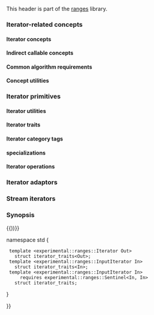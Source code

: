 {{cpp/header/experimental/title|experimental/ranges/iterator}}
{{cpp/header/experimental/navbar}}

This header is part of the [[cpp/experimental/ranges|ranges]] library.

===Iterator-related concepts===
{{dsc begin}}
{{dsc namespace|std::experimental::ranges}}
{{dsc end}}

====Iterator concepts====
{{dsc begin}}
{{dsc inc|cpp/experimental/ranges/iterator/dsc Readable}}
{{dsc inc|cpp/experimental/ranges/iterator/dsc Writable}}
{{dsc inc|cpp/experimental/ranges/iterator/dsc WeaklyIncrementable}}
{{dsc inc|cpp/experimental/ranges/iterator/dsc Incrementable}}
{{dsc inc|cpp/experimental/ranges/iterator/dsc Iterator}}
{{dsc inc|cpp/experimental/ranges/iterator/dsc Sentinel}}
{{dsc inc|cpp/experimental/ranges/iterator/dsc SizedSentinel}}
{{dsc inc|cpp/experimental/ranges/iterator/dsc InputIterator}}
{{dsc inc|cpp/experimental/ranges/iterator/dsc OutputIterator}}
{{dsc inc|cpp/experimental/ranges/iterator/dsc ForwardIterator}}
{{dsc inc|cpp/experimental/ranges/iterator/dsc BidirectionalIterator}}
{{dsc inc|cpp/experimental/ranges/iterator/dsc RandomAccessIterator}}
{{dsc end}}

====Indirect callable concepts====
{{dsc begin}}
{{dsc inc|cpp/experimental/ranges/iterator/dsc IndirectUnaryInvocable}}
{{dsc inc|cpp/experimental/ranges/iterator/dsc IndirectUnaryPredicate}}
{{dsc inc|cpp/experimental/ranges/iterator/dsc IndirectRelation}}
{{dsc inc|cpp/experimental/ranges/iterator/dsc IndirectStrictWeakOrder}}
{{dsc end}}

====Common algorithm requirements====
{{dsc begin}}
{{dsc inc|cpp/experimental/ranges/iterator/dsc IndirectlyMovable}}
{{dsc inc|cpp/experimental/ranges/iterator/dsc IndirectlyMovableStorable}}
{{dsc inc|cpp/experimental/ranges/iterator/dsc IndirectlyCopyable}}
{{dsc inc|cpp/experimental/ranges/iterator/dsc IndirectlyCopyableStorable}}
{{dsc inc|cpp/experimental/ranges/iterator/dsc IndirectlySwappable}}
{{dsc inc|cpp/experimental/ranges/iterator/dsc IndirectlyComparable}}
{{dsc inc|cpp/experimental/ranges/iterator/dsc Permutable}}
{{dsc inc|cpp/experimental/ranges/iterator/dsc Mergeable}}
{{dsc inc|cpp/experimental/ranges/iterator/dsc Sortable}}
{{dsc end}}

====Concept utilities====
{{dsc begin}}
{{dsc inc|cpp/experimental/ranges/iterator/dsc indirect_result_of}}
{{dsc inc|cpp/experimental/ranges/iterator/dsc projected}}
{{dsc end}}

===Iterator primitives===
====Iterator utilities====
{{dsc begin}}
{{dsc namespace|std::experimental::ranges}}
{{dsc inc|cpp/experimental/ranges/iterator/dsc iter_move}}
{{dsc inc|cpp/experimental/ranges/iterator/dsc iter_swap}}
{{dsc end}}

====Iterator traits====
{{dsc begin}}
{{dsc namespace|std::experimental::ranges}}
{{dsc inc|cpp/experimental/ranges/iterator/dsc difference_type}}
{{dsc inc|cpp/experimental/ranges/iterator/dsc value_type}}
{{dsc inc|cpp/experimental/ranges/iterator/dsc iterator_category}}
{{dsc inc|cpp/experimental/ranges/iterator/dsc iterator_traits}}
{{dsc inc|cpp/experimental/ranges/iterator/dsc reference_t}}
{{dsc end}}

====Iterator category tags====
{{dsc begin}}
{{dsc namespace|std::experimental::ranges}}
{{dsc inc|cpp/experimental/ranges/iterator/dsc iterator_tags}}
{{dsc end}}

===={{lc|std::iterator_traits}} specializations====
{{dsc begin}}
{{dsc namespace|std}}
{{dsc inc|cpp/experimental/ranges/iterator/dsc std_iter_traits}}
{{dsc end}}

====Iterator operations====
{{dsc begin}}
{{dsc namespace|std::experimental::ranges}}
{{dsc inc|cpp/experimental/ranges/iterator/dsc advance}}
{{dsc inc|cpp/experimental/ranges/iterator/dsc distance}}
{{dsc inc|cpp/experimental/ranges/iterator/dsc next}}
{{dsc inc|cpp/experimental/ranges/iterator/dsc prev}}
{{dsc end}}

===Iterator adaptors===
{{dsc begin}}
{{dsc namespace|std::experimental::ranges}}
{{dsc inc|cpp/experimental/ranges/iterator/dsc reverse_iterator}}
{{dsc inc|cpp/experimental/ranges/iterator/dsc back_insert_iterator}}
{{dsc inc|cpp/experimental/ranges/iterator/dsc front_insert_iterator}}
{{dsc inc|cpp/experimental/ranges/iterator/dsc insert_iterator}}
{{dsc inc|cpp/experimental/ranges/iterator/dsc move_iterator}}
{{dsc inc|cpp/experimental/ranges/iterator/dsc move_sentinel}}
{{dsc inc|cpp/experimental/ranges/iterator/dsc common_iterator}}
{{dsc inc|cpp/experimental/ranges/iterator/dsc counted_iterator}}
{{dsc inc|cpp/experimental/ranges/iterator/dsc default_sentinel}}
{{dsc inc|cpp/experimental/ranges/iterator/dsc dangling}}
{{dsc inc|cpp/experimental/ranges/iterator/dsc safe_iterator_t}}
{{dsc inc|cpp/experimental/ranges/iterator/dsc unreachable}}
{{dsc end}}

===Stream iterators===
{{dsc begin}}
{{dsc namespace|std::experimental::ranges}}
{{dsc inc|cpp/experimental/ranges/iterator/dsc istream_iterator}}
{{dsc inc|cpp/experimental/ranges/iterator/dsc ostream_iterator}}
{{dsc inc|cpp/experimental/ranges/iterator/dsc istreambuf_iterator}}
{{dsc inc|cpp/experimental/ranges/iterator/dsc ostreambuf_iterator}}
{{dsc end}}

===Synopsis===
{{source|1=

namespace std { namespace experimental { namespace ranges { inline namespace v1 {

template &lt;class T&gt; concept bool /* dereferenceable */ // exposition only
  = requires(T&amp; t) { {*t} -&gt; auto&amp;&amp;; };

namespace {
  constexpr /* unspecified */ iter_move = /* unspecified */;
  constexpr /* unspecified */ iter_swap = /* unspecified */;
}

template &lt;class&gt; struct difference_type;
template &lt;class T&gt; using difference_type_t
  = typename difference_type&lt;T&gt;::type;

template &lt;class&gt; struct value_type;
template &lt;class T&gt; using value_type_t
  = typename value_type&lt;T&gt;::type;

template &lt;class&gt; struct iterator_category;
template &lt;class T&gt; using iterator_category_t
  = typename iterator_category&lt;T&gt;::type;

template &lt;/* dereferenceable */ T&gt; using reference_t
  = decltype(*declval&lt;T&amp;&gt;());

template &lt;/* dereferenceable */ T&gt;
    requires /* see definition */ using rvalue_reference_t
  = decltype(ranges::iter_move(declval&lt;T&amp;&gt;()));

template &lt;class In&gt;
concept bool Readable = /* see definition */;

template &lt;class Out, class T&gt;
concept bool Writable = /* see definition */;

template &lt;class I&gt;
concept bool WeaklyIncrementable = /* see definition */;

template &lt;class I&gt;
concept bool Incrementable = /* see definition */;

template &lt;class I&gt;
concept bool Iterator = /* see definition */;

template &lt;class S, class I&gt;
concept bool Sentinel = /* see definition */;

template &lt;class S, class I&gt;
  constexpr bool disable_sized_sentinel = false;

template &lt;class S, class I&gt;
concept bool SizedSentinel = /* see definition */;

template &lt;class I&gt;
concept bool InputIterator = /* see definition */;

template &lt;class I&gt;
concept bool OutputIterator = /* see definition */;

template &lt;class I&gt;
concept bool ForwardIterator = /* see definition */;

template &lt;class I&gt;
concept bool BidirectionalIterator = /* see definition */;

template &lt;class I&gt;
concept bool RandomAccessIterator = /* see definition */;

template &lt;class F, class I&gt;
concept bool IndirectUnaryInvocable = /* see definition */;

template &lt;class F, class I&gt;
concept bool IndirectRegularUnaryInvocable = /* see definition */;

template &lt;class F, class I&gt;
concept bool IndirectUnaryPredicate = /* see definition */;

template &lt;class F, class I1, class I2 = I1&gt;
concept bool IndirectRelation = /* see definition */;

template &lt;class F, class I1, class I2 = I1&gt;
concept bool IndirectStrictWeakOrder = /* see definition */;

template &lt;class&gt; struct indirect_result_of;

template &lt;class F, class... Is&gt;
  requires Invocable&lt;F, reference_t&lt;Is&gt;...&gt;
struct indirect_result_of&lt;F(Is...)&gt;;

template &lt;class F&gt;
using indirect_result_of_t
  = typename indirect_result_of&lt;F&gt;::type;

template &lt;Readable I, IndirectRegularUnaryInvocable&lt;I&gt; Proj&gt;
struct projected;

template &lt;WeaklyIncrementable I, class Proj&gt;
struct difference_type&lt;projected&lt;I, Proj&gt;&gt;;

template &lt;class In, class Out&gt;
concept bool IndirectlyMovable = /* see definition */;

template &lt;class In, class Out&gt;
concept bool IndirectlyMovableStorable = /* see definition */;

template &lt;class In, class Out&gt;
concept bool IndirectlyCopyable = /* see definition */;

template &lt;class In, class Out&gt;
concept bool IndirectlyCopyableStorable = /* see definition */;

template &lt;class I1, class I2 = I1&gt;
concept bool IndirectlySwappable = /* see definition */;

template &lt;class I1, class I2, class R = equal_to&lt;&gt;, class P1 = identity,
    class P2 = identity&gt;
concept bool IndirectlyComparable = /* see definition */;

template &lt;class I&gt;
concept bool Permutable = /* see definition */;

template &lt;class I1, class I2, class Out,
    class R = less&lt;&gt;, class P1 = identity, class P2 = identity&gt;
concept bool Mergeable = /* see definition */;

template &lt;class I, class R = less&lt;&gt;, class P = identity&gt;
concept bool Sortable = /* see definition */;

template &lt;class Iterator&gt; using iterator_traits = /* see definition */;

template &lt;Readable T&gt; using iter_common_reference_t
  = common_reference_t&lt;reference_t&lt;T&gt;, value_type_t&lt;T&gt;&amp;&gt;;

struct output_iterator_tag { };
struct input_iterator_tag { };
struct forward_iterator_tag : input_iterator_tag { };
struct bidirectional_iterator_tag : forward_iterator_tag { };
struct random_access_iterator_tag : bidirectional_iterator_tag { };

namespace {
  constexpr /* unspecified */ advance = /* unspecified */;
  constexpr /* unspecified */ distance = /* unspecified */;
  constexpr /* unspecified */ next = /* unspecified */;
  constexpr /* unspecified */ prev = /* unspecified */;
}

template &lt;BidirectionalIterator I&gt; class reverse_iterator;

template &lt;class I1, class I2&gt;
    requires EqualityComparableWith&lt;I1, I2&gt;
  constexpr bool operator==(
    const reverse_iterator&lt;I1&gt;&amp; x,
    const reverse_iterator&lt;I2&gt;&amp; y);
template &lt;class I1, class I2&gt;
    requires EqualityComparableWith&lt;I1, I2&gt;
  constexpr bool operator!=(
    const reverse_iterator&lt;I1&gt;&amp; x,
    const reverse_iterator&lt;I2&gt;&amp; y);
template &lt;class I1, class I2&gt;
    requires StrictTotallyOrderedWith&lt;I1, I2&gt;
  constexpr bool operator&lt;(
    const reverse_iterator&lt;I1&gt;&amp; x,
    const reverse_iterator&lt;I2&gt;&amp; y);
template &lt;class I1, class I2&gt;
    requires StrictTotallyOrderedWith&lt;I1, I2&gt;
  constexpr bool operator&gt;(
    const reverse_iterator&lt;I1&gt;&amp; x,
    const reverse_iterator&lt;I2&gt;&amp; y);
template &lt;class I1, class I2&gt;
    requires StrictTotallyOrderedWith&lt;I1, I2&gt;
  constexpr bool operator&gt;=(
    const reverse_iterator&lt;I1&gt;&amp; x,
    const reverse_iterator&lt;I2&gt;&amp; y);
template &lt;class I1, class I2&gt;
    requires StrictTotallyOrderedWith&lt;I1, I2&gt;
  constexpr bool operator&lt;=(
    const reverse_iterator&lt;I1&gt;&amp; x,
    const reverse_iterator&lt;I2&gt;&amp; y);

template &lt;class I1, class I2&gt;
    requires SizedSentinel&lt;I1, I2&gt;
  constexpr difference_type_t&lt;I2&gt; operator-(
    const reverse_iterator&lt;I1&gt;&amp; x,
    const reverse_iterator&lt;I2&gt;&amp; y);
template &lt;RandomAccessIterator I&gt;
  constexpr reverse_iterator&lt;I&gt; operator+(
    difference_type_t&lt;I&gt; n,
    const reverse_iterator&lt;I&gt;&amp; x);

template &lt;BidirectionalIterator I&gt;
constexpr reverse_iterator&lt;I&gt; make_reverse_iterator(I i);

template &lt;class Container&gt; class back_insert_iterator;
template &lt;class Container&gt;
  back_insert_iterator&lt;Container&gt; back_inserter(Container&amp; x);

template &lt;class Container&gt; class front_insert_iterator;
template &lt;class Container&gt;
  front_insert_iterator&lt;Container&gt; front_inserter(Container&amp; x);

template &lt;class Container&gt; class insert_iterator;
template &lt;class Container&gt;
  insert_iterator&lt;Container&gt; inserter(Container&amp; x, iterator_t&lt;Container&gt; i);

template &lt;InputIterator I&gt; class move_iterator;

template &lt;class I1, class I2&gt;
    requires EqualityComparableWith&lt;I1, I2&gt;
  constexpr bool operator==(
    const move_iterator&lt;I1&gt;&amp; x, const move_iterator&lt;I2&gt;&amp; y);
template &lt;class I1, class I2&gt;
    requires EqualityComparableWith&lt;I1, I2&gt;
  constexpr bool operator!=(
    const move_iterator&lt;I1&gt;&amp; x, const move_iterator&lt;I2&gt;&amp; y);
template &lt;class I1, class I2&gt;
    requires StrictTotallyOrderedWith&lt;I1, I2&gt;
  constexpr bool operator&lt;(
    const move_iterator&lt;I1&gt;&amp; x, const move_iterator&lt;I2&gt;&amp; y);
template &lt;class I1, class I2&gt;
    requires StrictTotallyOrderedWith&lt;I1, I2&gt;
  constexpr bool operator&lt;=(
    const move_iterator&lt;I1&gt;&amp; x, const move_iterator&lt;I2&gt;&amp; y);
template &lt;class I1, class I2&gt;
    requires StrictTotallyOrderedWith&lt;I1, I2&gt;
  constexpr bool operator&gt;(
    const move_iterator&lt;I1&gt;&amp; x, const move_iterator&lt;I2&gt;&amp; y);
template &lt;class I1, class I2&gt;
    requires StrictTotallyOrderedWith&lt;I1, I2&gt;
  constexpr bool operator&gt;=(
    const move_iterator&lt;I1&gt;&amp; x, const move_iterator&lt;I2&gt;&amp; y);

template &lt;class I1, class I2&gt;
    requires SizedSentinel&lt;I1, I2&gt;
  constexpr difference_type_t&lt;I2&gt; operator-(
    const move_iterator&lt;I1&gt;&amp; x,
    const move_iterator&lt;I2&gt;&amp; y);
template &lt;RandomAccessIterator I&gt;
  constexpr move_iterator&lt;I&gt; operator+(
    difference_type_t&lt;I&gt; n,
    const move_iterator&lt;I&gt;&amp; x);

template &lt;InputIterator I&gt;
  constexpr move_iterator&lt;I&gt; make_move_iterator(I i);

template &lt;Semiregular S&gt; class move_sentinel;

template &lt;class I, Sentinel&lt;I&gt; S&gt;
  constexpr bool operator==(
    const move_iterator&lt;I&gt;&amp; i, const move_sentinel&lt;S&gt;&amp; s);
template &lt;class I, Sentinel&lt;I&gt; S&gt;
  constexpr bool operator==(
    const move_sentinel&lt;S&gt;&amp; s, const move_iterator&lt;I&gt;&amp; i);
template &lt;class I, Sentinel&lt;I&gt; S&gt;
  constexpr bool operator!=(
    const move_iterator&lt;I&gt;&amp; i, const move_sentinel&lt;S&gt;&amp; s);
template &lt;class I, Sentinel&lt;I&gt; S&gt;
  constexpr bool operator!=(
    const move_sentinel&lt;S&gt;&amp; s, const move_iterator&lt;I&gt;&amp; i);

template &lt;class I, SizedSentinel&lt;I&gt; S&gt;
  constexpr difference_type_t&lt;I&gt; operator-(
    const move_sentinel&lt;S&gt;&amp; s, const move_iterator&lt;I&gt;&amp; i);
template &lt;class I, SizedSentinel&lt;I&gt; S&gt;
  constexpr difference_type_t&lt;I&gt; operator-(
    const move_iterator&lt;I&gt;&amp; i, const move_sentinel&lt;S&gt;&amp; s);

template &lt;Semiregular S&gt;
  constexpr move_sentinel&lt;S&gt; make_move_sentinel(S s);

template &lt;Iterator I, Sentinel&lt;I&gt; S&gt;
  requires !Same&lt;I, S&gt;
class common_iterator;

template &lt;Readable I, class S&gt;
struct value_type&lt;common_iterator&lt;I, S&gt;&gt;;

template &lt;InputIterator I, class S&gt;
struct iterator_category&lt;common_iterator&lt;I, S&gt;&gt;;

template &lt;ForwardIterator I, class S&gt;
struct iterator_category&lt;common_iterator&lt;I, S&gt;&gt;;

template &lt;class I1, class I2, Sentinel&lt;I2&gt; S1, Sentinel&lt;I1&gt; S2&gt;
bool operator==(
  const common_iterator&lt;I1, S1&gt;&amp; x, const common_iterator&lt;I2, S2&gt;&amp; y);
template &lt;class I1, class I2, Sentinel&lt;I2&gt; S1, Sentinel&lt;I1&gt; S2&gt;
  requires EqualityComparableWith&lt;I1, I2&gt;
bool operator==(
  const common_iterator&lt;I1, S1&gt;&amp; x, const common_iterator&lt;I2, S2&gt;&amp; y);
template &lt;class I1, class I2, Sentinel&lt;I2&gt; S1, Sentinel&lt;I1&gt; S2&gt;
bool operator!=(
  const common_iterator&lt;I1, S1&gt;&amp; x, const common_iterator&lt;I2, S2&gt;&amp; y);

template &lt;class I2, SizedSentinel&lt;I2&gt; I1, SizedSentinel&lt;I2&gt; S1, SizedSentinel&lt;I1&gt; S2&gt;
difference_type_t&lt;I2&gt; operator-(
  const common_iterator&lt;I1, S1&gt;&amp; x, const common_iterator&lt;I2, S2&gt;&amp; y);

class default_sentinel;

template &lt;Iterator I&gt; class counted_iterator;

template &lt;class I1, class I2&gt;
    requires Common&lt;I1, I2&gt;
  constexpr bool operator==(
    const counted_iterator&lt;I1&gt;&amp; x, const counted_iterator&lt;I2&gt;&amp; y);
constexpr bool operator==(
  const counted_iterator&lt;auto&gt;&amp; x, default_sentinel);
constexpr bool operator==(
  default_sentinel, const counted_iterator&lt;auto&gt;&amp; x);
template &lt;class I1, class I2&gt;
    requires Common&lt;I1, I2&gt;
  constexpr bool operator!=(
    const counted_iterator&lt;I1&gt;&amp; x, const counted_iterator&lt;I2&gt;&amp; y);
constexpr bool operator!=(
  const counted_iterator&lt;auto&gt;&amp; x, default_sentinel y);
constexpr bool operator!=(
  default_sentinel x, const counted_iterator&lt;auto&gt;&amp; y);
template &lt;class I1, class I2&gt;
    requires Common&lt;I1, I2&gt;
  constexpr bool operator&lt;(
    const counted_iterator&lt;I1&gt;&amp; x, const counted_iterator&lt;I2&gt;&amp; y);
template &lt;class I1, class I2&gt;
    requires Common&lt;I1, I2&gt;
  constexpr bool operator&lt;=(
    const counted_iterator&lt;I1&gt;&amp; x, const counted_iterator&lt;I2&gt;&amp; y);
template &lt;class I1, class I2&gt;
    requires Common&lt;I1, I2&gt;
  constexpr bool operator&gt;(
    const counted_iterator&lt;I1&gt;&amp; x, const counted_iterator&lt;I2&gt;&amp; y);
template &lt;class I1, class I2&gt;
    requires Common&lt;I1, I2&gt;
  constexpr bool operator&gt;=(
    const counted_iterator&lt;I1&gt;&amp; x, const counted_iterator&lt;I2&gt;&amp; y);

template &lt;class I1, class I2&gt;
    requires Common&lt;I1, I2&gt;
  constexpr difference_type_t&lt;I2&gt; operator-(
    const counted_iterator&lt;I1&gt;&amp; x, const counted_iterator&lt;I2&gt;&amp; y);
template &lt;class I&gt;
  constexpr difference_type_t&lt;I&gt; operator-(
    const counted_iterator&lt;I&gt;&amp; x, default_sentinel y);
template &lt;class I&gt;
  constexpr difference_type_t&lt;I&gt; operator-(
    default_sentinel x, const counted_iterator&lt;I&gt;&amp; y);
template &lt;RandomAccessIterator I&gt;
  constexpr counted_iterator&lt;I&gt;
    operator+(difference_type_t&lt;I&gt; n, const counted_iterator&lt;I&gt;&amp; x);

template &lt;Iterator I&gt;
  constexpr counted_iterator&lt;I&gt; make_counted_iterator(I i, difference_type_t&lt;I&gt; n);

class unreachable;
template &lt;Iterator I&gt;
  constexpr bool operator==(const I&amp;, unreachable) noexcept;
template &lt;Iterator I&gt;
  constexpr bool operator==(unreachable, const I&amp;) noexcept;
template &lt;Iterator I&gt;
  constexpr bool operator!=(const I&amp;, unreachable) noexcept;
template &lt;Iterator I&gt;
  constexpr bool operator!=(unreachable, const I&amp;) noexcept;

template &lt;class T&gt; class dangling;

template &lt;class T, class CharT = char, class Traits = char_traits&lt;CharT&gt;,
    class Distance = ptrdiff_t&gt;
  class istream_iterator;

template &lt;class T, class CharT, class Traits, class Distance&gt;
  bool operator==(const istream_iterator&lt;T, CharT, Traits, Distance&gt;&amp; x,
    const istream_iterator&lt;T, CharT, Traits, Distance&gt;&amp; y);
template &lt;class T, class CharT, class Traits, class Distance&gt;
  bool operator==(default_sentinel x,
    const istream_iterator&lt;T, CharT, Traits, Distance&gt;&amp; y);
template &lt;class T, class CharT, class Traits, class Distance&gt;
  bool operator==(const istream_iterator&lt;T, CharT, Traits, Distance&gt;&amp; x,
    default_sentinel y);
template &lt;class T, class CharT, class Traits, class Distance&gt;
  bool operator!=(const istream_iterator&lt;T, CharT, Traits, Distance&gt;&amp; x,
    const istream_iterator&lt;T, CharT, Traits, Distance&gt;&amp; y);
template &lt;class T, class CharT, class Traits, class Distance&gt;
  bool operator!=(default_sentinel x,
    const istream_iterator&lt;T, CharT, Traits, Distance&gt;&amp; y);
template &lt;class T, class CharT, class Traits, class Distance&gt;
  bool operator!=(const istream_iterator&lt;T, CharT, Traits, Distance&gt;&amp; x,
    default_sentinel y);

template &lt;class T, class CharT = char, class Traits = char_traits&lt;CharT&gt;&gt;
  class ostream_iterator;

template &lt;class CharT, class Traits = char_traits&lt;CharT&gt; &gt;
  class istreambuf_iterator;

template &lt;class CharT, class Traits&gt;
  bool operator==(const istreambuf_iterator&lt;CharT, Traits&gt;&amp; a,
    const istreambuf_iterator&lt;CharT, Traits&gt;&amp; b);
template &lt;class CharT, class Traits&gt;
  bool operator==(default_sentinel a,
    const istreambuf_iterator&lt;CharT, Traits&gt;&amp; b);
template &lt;class CharT, class Traits&gt;
  bool operator==(const istreambuf_iterator&lt;CharT, Traits&gt;&amp; a,
    default_sentinel b);
template &lt;class CharT, class Traits&gt;
  bool operator!=(const istreambuf_iterator&lt;CharT, Traits&gt;&amp; a,
    const istreambuf_iterator&lt;CharT, Traits&gt;&amp; b);
template &lt;class CharT, class Traits&gt;
  bool operator!=(default_sentinel a,
    const istreambuf_iterator&lt;CharT, Traits&gt;&amp; b);
template &lt;class CharT, class Traits&gt;
  bool operator!=(const istreambuf_iterator&lt;CharT, Traits&gt;&amp; a,
    default_sentinel b);

template &lt;class CharT, class Traits = char_traits&lt;CharT&gt; &gt;
  class ostreambuf_iterator;

{{))}}{{))}}

namespace std {
  template &lt;experimental::ranges::Iterator Out&gt;
    struct iterator_traits&lt;Out&gt;;
  template &lt;experimental::ranges::InputIterator In&gt;
    struct iterator_traits&lt;In&gt;;
  template &lt;experimental::ranges::InputIterator In&gt;
      requires experimental::ranges::Sentinel&lt;In, In&gt;
    struct iterator_traits;
}

}}

{{langlinks|ja|zh}}